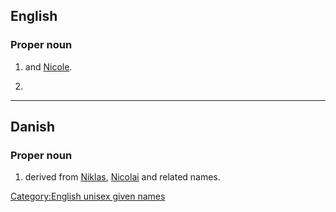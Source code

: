 ==English==

===Proper noun===
{{en-proper noun}}

# {{given name|female|diminutive=Nicola}} and [[Nicole]].
# {{given name|male}}

[[Category:English unisex given names]]

----

==Danish==

===Proper noun===
{{head|da|proper noun}}

# {{given name|male|lang=da}} derived from [[Niklas]], [[Nicolai]] and related names.